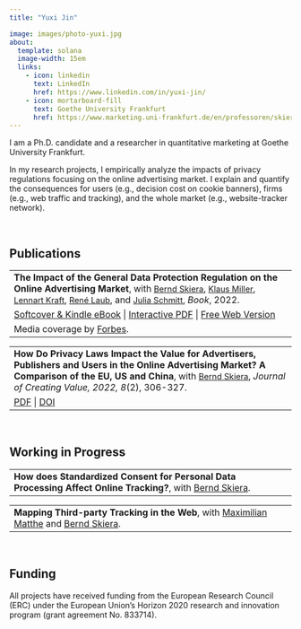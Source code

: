 ```yaml
---
title: "Yuxi Jin"

image: images/photo-yuxi.jpg
about:
  template: solana
  image-width: 15em
  links:
    - icon: linkedin
      text: LinkedIn
      href: https://www.linkedin.com/in/yuxi-jin/
    - icon: mortarboard-fill
      text: Goethe University Frankfurt
      href: https://www.marketing.uni-frankfurt.de/en/professoren/skiera/team/doctoral-students/yuxi-jin.html
---
```


I am a Ph.D. candidate and a researcher in quantitative marketing at Goethe University Frankfurt.

In my research projects, I empirically analyze the impacts of privacy regulations focusing on the online advertising market. I explain and quantify the consequences for users (e.g., decision cost on cookie banners), firms (e.g., web traffic and tracking), and the whole market (e.g., website-tracker network).

<br/>

## **Publications**

|                                                                                                                                                                                                                                                                                                                                                                                                                                                                                                                                                                                                              |
|------------------------------------------------------------------------|
| **The Impact of the General Data Protection Regulation on the Online Advertising Market**, with [Bernd Skiera](https://www.marketing.uni-frankfurt.de/en/professoren/skiera/prof-dr-bernd-skiera.html){style="font-size: 11pt;"}, [Klaus Miller](https://sites.google.com/view/klausmiller/){style="font-size: 11pt;"}, [Lennart Kraft](https://lennartkraft.com/){style="font-size: 11pt;"}, [René Laub](https://www.linkedin.com/in/rene-laub-21b5a7103/){style="font-size: 11pt;"}, and [Julia Schmitt](https://www.linkedin.com/in/dr-julia-schmitt-878853108/){style="font-size: 11pt;"}, *Book*, 2022. |
| [Softcover & Kindle eBook](https://www.amazon.de/Impact-General-Protection-Regulation-Advertising/dp/3982417309?language=en_GB&currency=EUR) \| [Interactive PDF](http://www.leanpub.com/gdpr-impact) \| [Free Web Version](http://www.gdpr-impact.com/)                                                                                                                                                                                                                                                                                                                                                     |
| Media coverage by [Forbes](https://www.forbes.com/sites/hecparis/2022/03/17/business-leaders-should-learn-from-facebooks-decline-it-points-to-new-consumer-responses-to-data-advertising-and-privacy/?sh=11314bc3344d).                                                                                                                                                                                                                                                                                                                                                                                      |

|                                                                                                                                                                                                                                                                                                                                                 |
|------------------------------------------------------------------------|
| **How Do Privacy Laws Impact the Value for Advertisers, Publishers and Users in the Online Advertising Market? A Comparison of the EU, US and China**, with [Bernd Skiera](https://www.marketing.uni-frankfurt.de/en/professoren/skiera/prof-dr-bernd-skiera.html){style="font-size: 11pt;"}, *Journal of Creating Value, 2022, 8*(2), 306-327. |
| [PDF](https://journals.sagepub.com/doi/epdf/10.1177/23949643221117676) \| [DOI](https://doi.org/10.1177/23949643221117676)                                                                                                                                                                                                                      |

<br/>

## **Working in Progress**

|                                                                                                                                                                                                      |
|------------------------------------------------------------------------|
| **How does Standardized Consent for Personal Data Processing Affect Online Tracking?**, with [Bernd Skiera](https://www.marketing.uni-frankfurt.de/en/professoren/skiera/prof-dr-bernd-skiera.html). |

|                                                                                                                                                                                                                |
|------------------------------------------------------------------------|
| **Mapping Third-party Tracking in the Web**, with [Maximilian Matthe](https://mpmatthe.github.io/) and [Bernd Skiera](https://www.marketing.uni-frankfurt.de/en/professoren/skiera/prof-dr-bernd-skiera.html). |

<br/>

## **Funding**

All projects have received funding from the European Research Council (ERC) under the European Union's Horizon 2020 research and innovation program (grant agreement No. 833714).
